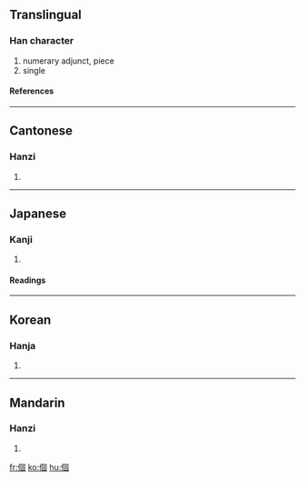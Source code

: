 {{see|个}}

==Translingual==
{{stroke order|type=animate}}
===Han character===
{{Han char|rn=9|rad=人|as=08|sn=10|four=2620<sub>0</sub>|canj=人田十口 (OWJR)}}
# numerary adjunct, piece
# single
====References====
{{Han ref|kx=0107.170|dkj=00758|dj=0228.020|hdz=10178.030|uh=500B|ud=20491|bh=ADD3|bd=44499}}
----

==Cantonese==
===Hanzi===
{{yue-hanzi|jyut=|y=go3}}
# {{defn|Cantonese}}
----
==Japanese==
===Kanji===
{{ja-kanji|grade=|rs=人08}}
# {{defn|Japanese}}
====Readings====
{{ja-readings|on=[[こ]] (ko), [[か]] (ka)|kun=[[こ]] (ko)}}
----
==Korean==
===Hanja===
{{ko-hanja|hangeul=개|rv=gae|mr=kae}}
# {{defn|Korean}}
----
==Mandarin==
===Hanzi===
{{cmn-hanzi|sim=个|pin=[[gè]] (ge4)|wg=ko<sup>4</sup>}}
# {{defn|Mandarin}}

[[fr:個]]
[[ko:個]]
[[hu:個]]